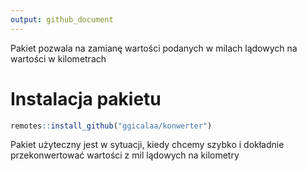 ```yaml
---
output: github_document
---
```


Pakiet pozwala na zamianę wartości podanych w milach lądowych na wartości w kilometrach

# Instalacja pakietu

```r
remotes::install_github("ggicalaa/konwerter")
```

Pakiet użyteczny jest w sytuacji, kiedy chcemy szybko i dokładnie przekonwertować wartości z mil lądowych na kilometry
